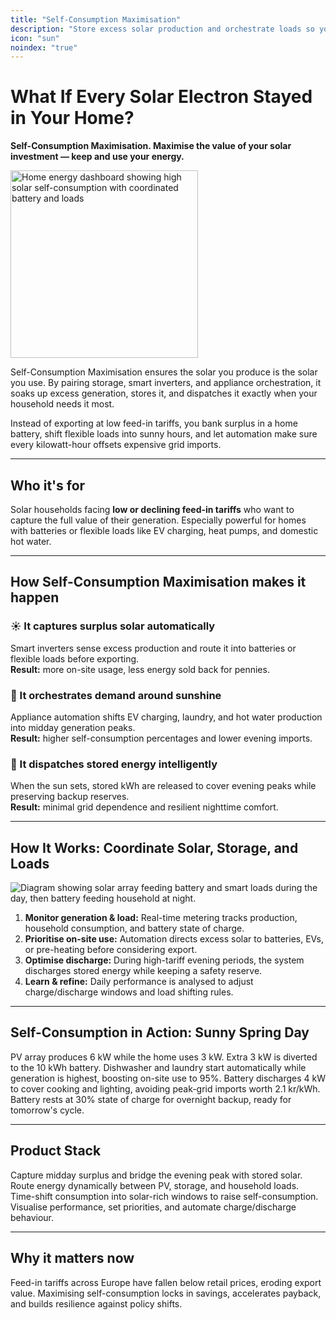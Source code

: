 ```yaml
---
title: "Self-Consumption Maximisation"
description: "Store excess solar production and orchestrate loads so you keep and use your own energy."
icon: "sun"
noindex: "true"
---
```


# What If Every Solar Electron Stayed in Your Home?

**Self-Consumption Maximisation. Maximise the value of your solar investment — keep and use your energy.**

<img
  src="/images/hero-light.png"
  alt="Home energy dashboard showing high solar self-consumption with coordinated battery and loads"
  noZoom={true}
  height="300"
  className="rounded-xl"
/>

Self-Consumption Maximisation ensures the solar you produce is the solar you use. By pairing storage, smart inverters, and appliance orchestration, it soaks up excess generation, stores it, and dispatches it exactly when your household needs it most.

Instead of exporting at low feed-in tariffs, you bank surplus in a home battery, shift flexible loads into sunny hours, and let automation make sure every kilowatt-hour offsets expensive grid imports.

---

## Who it's for

Solar households facing **low or declining feed-in tariffs** who want to capture the full value of their generation. Especially powerful for homes with batteries or flexible loads like EV charging, heat pumps, and domestic hot water.

---

## How Self-Consumption Maximisation makes it happen

### ☀️ It captures surplus solar automatically

Smart inverters sense excess production and route it into batteries or flexible loads before exporting.\
**Result:** more on-site usage, less energy sold back for pennies.

### 🧠 It orchestrates demand around sunshine

Appliance automation shifts EV charging, laundry, and hot water production into midday generation peaks.\
**Result:** higher self-consumption percentages and lower evening imports.

### 🔋 It dispatches stored energy intelligently

When the sun sets, stored kWh are released to cover evening peaks while preserving backup reserves.\
**Result:** minimal grid dependence and resilient nighttime comfort.

---

## How It Works: Coordinate Solar, Storage, and Loads

![Diagram showing solar array feeding battery and smart loads during the day, then battery feeding household at night.](/images/hero-dark.png)

1. **Monitor generation & load:** Real-time metering tracks production, household consumption, and battery state of charge.
2. **Prioritise on-site use:** Automation directs excess solar to batteries, EVs, or pre-heating before considering export.
3. **Optimise discharge:** During high-tariff evening periods, the system discharges stored energy while keeping a safety reserve.
4. **Learn & refine:** Daily performance is analysed to adjust charge/discharge windows and load shifting rules.

---

## Self-Consumption in Action: Sunny Spring Day

<Steps>
  <Step title="10:00 - Solar surplus detected">
    PV array produces 6 kW while the home uses 3 kW. Extra 3 kW is diverted to the 10 kWh battery.
  </Step>
  <Step title="12:00 - Load orchestration">
    Dishwasher and laundry start automatically while generation is highest, boosting on-site use to 95%.
  </Step>
  <Step title="18:30 - Sunset transition">
    Battery discharges 4 kW to cover cooking and lighting, avoiding peak-grid imports worth 2.1 kr/kWh.
  </Step>
  <Step title="23:00 - Reserve maintained">
    Battery rests at 30% state of charge for overnight backup, ready for tomorrow's cycle.
  </Step>
</Steps>

---

## Product Stack

<CardGroup cols={2}>
  <Card title="Home Batteries" icon="battery">
    Capture midday surplus and bridge the evening peak with stored solar.
  </Card>
  <Card title="Smart Inverters" icon="cpu">
    Route energy dynamically between PV, storage, and household loads.
  </Card>
  <Card title="Appliance Orchestration" icon="washer">
    Time-shift consumption into solar-rich windows to raise self-consumption.
  </Card>
  <Card title="Energy Management Platform" icon="cog">
    Visualise performance, set priorities, and automate charge/discharge behaviour.
  </Card>
</CardGroup>

---

## Why it matters now

Feed-in tariffs across Europe have fallen below retail prices, eroding export value. Maximising self-consumption locks in savings, accelerates payback, and builds resilience against policy shifts.
